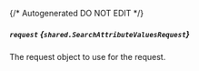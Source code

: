 {/* Autogenerated DO NOT EDIT  */}

##### `request` *{`shared.SearchAttributeValuesRequest`}*
The request object to use for the request.
<Collapsible>
    <SearchAttributeValuesRequest/>
</Collapsible>


